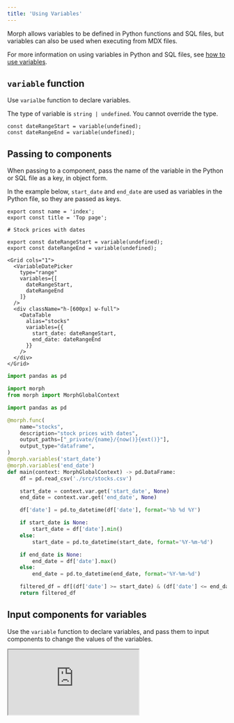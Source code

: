 ```yaml
---
title: 'Using Variables'
---
```


Morph allows variables to be defined in Python functions and SQL files, but variables can also be used when executing from MDX files.

For more information on using variables in Python and SQL files, see [how to use variables](/data-application/en/variables).

## `variable` function

Use `varialbe` function to declare variables.

The type of variable is `string | undefined`. You cannot override the type.

```tsx
const dateRangeStart = variable(undefined);
const dateRangeEnd = variable(undefined);
```

## Passing to components

When passing to a component, pass the name of the variable in the Python or SQL file as a key, in object form.

In the example below, `start_date` and `end_date` are used as variables in the Python file, so they are passed as keys.

<CodeGroup>

```tsx index.mdx
export const name = 'index';
export const title = 'Top page';

# Stock prices with dates

export const dateRangeStart = variable(undefined);
export const dateRangeEnd = variable(undefined);

<Grid cols="1">
  <VariableDatePicker
    type="range"
    variables={[
      dateRangeStart,
      dateRangeEnd
    ]}
  />
  <div className="h-[600px] w-full">
    <DataTable
      alias="stocks"
      variables={{
        start_date: dateRangeStart,
        end_date: dateRangeEnd
      }}
    />
  </div>
</Grid>
```

```python stocks.py
import pandas as pd

import morph
from morph import MorphGlobalContext

import pandas as pd

@morph.func(
    name="stocks",
    description="stock prices with dates",
    output_paths=["_private/{name}/{now()}{ext()}"],
    output_type="dataframe",
)
@morph.variables('start_date')
@morph.variables('end_date')
def main(context: MorphGlobalContext) -> pd.DataFrame:
    df = pd.read_csv('./src/stocks.csv')

    start_date = context.var.get('start_date', None)
    end_date = context.var.get('end_date', None)

    df['date'] = pd.to_datetime(df['date'], format='%b %d %Y')

    if start_date is None:
        start_date = df['date'].min()
    else:
        start_date = pd.to_datetime(start_date, format='%Y-%m-%d')

    if end_date is None:
        end_date = df['date'].max()
    else:
        end_date = pd.to_datetime(end_date, format='%Y-%m-%d')

    filtered_df = df[(df['date'] >= start_date) & (df['date'] <= end_date)]
    return filtered_df
```

</CodeGroup>


## Input components for variables

Use the `variable` function to declare variables, and pass them to input components to change the values of the variables.

<Tabs>
  <Tab title="Preview">
    <iframe
      src="https://morph-page-examples.netlify.app/components-variable-inputs"
      style={{
        width: '100%',
        height: '800px',
        border: 'none'
      }}
    />
  </Tab>
  <Tab title="Code">
    ```tsx
    export const name = 'components-variable-inputs';
    export const title = 'Components / Variable Inputs';

    # Variable Input Components

    ### `<VariableInput />`

    export const userName = variable();

    <Grid cols="1" gap="3">
      <div>
        <label>Name</label>
        <VariableInput variable={userName} />
      </div>
      <div className="text-lg p-4 bg-gray-100 rounded border-gray-400">
        Name is <VariableValue variable={userName} />
      </div>
    </Grid>

    ### `<VariableDatePicker />`

    export const dateStart = variable();
    export const dateEnd = variable();
    export const singleDate = variable();

    <Grid cols="1" gap="3">
      <div className="flex items-center gap-3 mt-3">
        <label>Date Range</label>
        <VariableDatePicker type="range" variables={[dateStart, dateEnd]} />
      </div>
      <div className="text-lg p-4 bg-gray-100 rounded border-gray-400">
        dateStart is <VariableValue variable={dateStart} />, dateEnd is{' '}
        <VariableValue variable={dateEnd} />
      </div>
    </Grid>

    ### `<VariableSelect />`

    export const selectValue = variable();

    <Grid cols="1" gap="3">
      <div className="flex items-center gap-3 mt-3">
        <label>Country</label>
        <VariableSelect variable={selectValue}>
          <VariableSelectGroup>
            <VariableSelectLabel>NA</VariableSelectLabel>
            <VariableSelectItem value="ca">Canada</VariableSelectItem>
            <VariableSelectItem value="us">United States</VariableSelectItem>
          </VariableSelectGroup>
          <VariableSelectGroup>
            <VariableSelectLabel>APAC</VariableSelectLabel>
            <VariableSelectItem value="cn">China</VariableSelectItem>
            <VariableSelectItem value="kr">Korea</VariableSelectItem>
            <VariableSelectItem value="jp">Japan</VariableSelectItem>
          </VariableSelectGroup>
        </VariableSelect>
      </div>
      <div className="text-lg p-4 bg-gray-100 rounded border-gray-400">
        selectValue is <VariableValue variable={selectValue} />
      </div>
    </Grid>
    ```
  </Tab>
</Tabs>

### Common Properties

| Property | Type | Description |
| --- | --- | --- |
| `variable` | Variable | Variable object to bind input values |
| `className` | string | A class name that specifies the style of the component. TailwindCSS can be used. |

### VariableInput

`<VariableInput>` is an input component for text input.

| Property | Type | Description |
| --- | --- | --- |
| `type` | [`<input>` type](https://developer.mozilla.org/en-US/docs/Web/HTML/Element/input#input_types) | `type` property of HTML `<input>` tag |
| `size` | 'default' \| 'sm' \| 'lg' | Size of the component |

### VariableDatePicker

`<VariableDatePicker>` is a component for date input.

| Property | Type | Description |
| --- | --- | --- |
| `type` | 'single' \| 'range' | Type of the date picker |
| `variables` | Variable[] | Array of variable objects to bind date input values. Use when type = 'range'. |
| `variable` | Variable | Variable object to bind date input value. Use when type = 'single' |



### VariableSelect

`<VariableSelect>` is a component for select input.

| Property | Type | Description |
| --- | --- | --- |
| `variable` | Variable | Variable object to bind date input value |
| `placeholder` | string | Placeholder for the select box |

A `<VariableSelect>` can have the following elements as children.

- `<VariableSelectItem>` ... An option in the select box. Be sure to provide the `value` attribute.
- `<VariableSelectItems>` ... Adding options for the select box. The `items` property should be an array of objects or the return value of the `getJson` function.
- `<VariableSelectGroup>` ... Grouped select box elements.
- `<VariableSelectLabel>` ... The label of the group.
- `<VariableSelectSeparator>` ... Separator line inserted between the choices in the select box.

### VariableValue

`<VariableValue>` is a component for displaying the value of a variable.

| Property | Type | Description |
| --- | --- | --- |
| `variable` | Variable | Variable object to display |
| `size` | 'default'\| 'sm'\| 'lg' | size of the component's drawing |
| `className` | string | Class name specifying the component's style, which can be TailwindCSS. |
